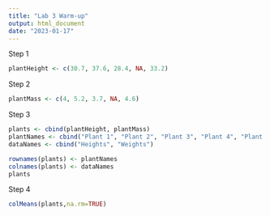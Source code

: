 ```yaml
---
title: "Lab 3 Warm-up"
output: html_document
date: "2023-01-17"
---
```


Step 1
```r
plantHeight <- c(30.7, 37.6, 28.4, NA, 33.2)
```

Step 2
```r
plantMass <- c(4, 5.2, 3.7, NA, 4.6)
```

Step 3
```r
plants <- cbind(plantHeight, plantMass)
plantNames <- cbind("Plant 1", "Plant 2", "Plant 3", "Plant 4", "Plant 5")
dataNames <- cbind("Heights", "Weights")

rownames(plants) <- plantNames
colnames(plants) <- dataNames
plants
```

Step 4
```r
colMeans(plants,na.rm=TRUE)
```


